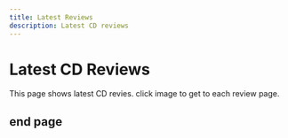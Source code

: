 ```yaml
---
title: Latest Reviews
description: Latest CD reviews
---
```



# Latest CD Reviews

<PageDescription>

This page shows latest CD revies. click image to get to each review page.

</PageDescription>

<Row>
<Column colMd={3} colLg={3} noGutterMdLeft>
<Review1 />
</Column>
<Column colMd={3} colLg={3} noGutterMdLeft>
<Review2 /> 
</Column>
<Column colMd={3} colLg={3} noGutterMdLeft>
<Review3 /> 
</Column>
<Column colMd={3} colLg={3} noGutterMdLeft>
<Review4 /> 
</Column>
</Row>

## end page

